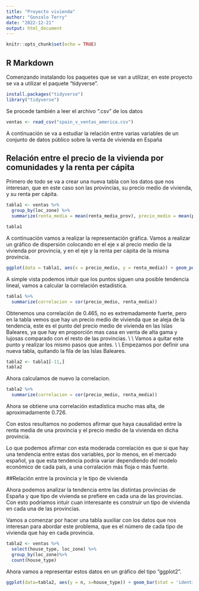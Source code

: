 ```yaml
---
title: "Proyecto vivienda"
author: "Gonzalo Terry"
date: "2022-12-21"
output: html_document
---
```


```r
knitr::opts_chunk$set(echo = TRUE)
```

## R Markdown

Comenzando instalando los paquetes que se van a utilizar, en este proyecto se va a utilizar el paquete "tidyverse".

```r
install.packages("tidyverse")
library("tidyverse")
```

Se procede también a leer el archivo ".csv" de los datos

```r
ventas <- read_csv("spain_v_ventas_america.csv")
```

A continuación se va a estudiar la relación entre varias variables de un conjunto de datos público sobre la venta de vivienda en España

## Relación entre el precio de la vivienda por comunidades y la renta per cápita

Primero de todo se va a crear una nueva tabla con los datos que nos interesan, que en este
caso son las provincias, su precio medio de vivienda, y su renta per cápita.

```r
tabla1 <- ventas %>%
  group_by(loc_zone) %>%
  summarize(renta_media = mean(renta_media_prov), precio_medio = mean(price))

tabla1

```
A continuación vamos a realizar la representación gráfica. Vamos a realizar un gráfico de dispersión colocando en el eje x al precio medio de la vivienda por provincia, y en el
eje y la renta per cápita de la misma provincia.

```r
ggplot(data = tabla1, aes(x = precio_medio, y = renta_media)) + geom_point()
```

A simple vista podemos intuir que los puntos siguen una posible tendencia lineal, vamos a
calcular la correlación estadística.

```r
tabla1 %>%
  summarize(correlacion = cor(precio_medio, renta_media))

```
Obtenemos una correlación de 0.465, no es extremadamente fuerte, pero en la tabla vemos
que hay un precio medio de vivienda que se aleja de la tendencia, este es el punto del
precio medio de vivienda en las Islas Baleares, ya que hay en proporción mas casa en venta
de alta gama y lujosas comparado con el resto de las provincias. 
\\
\\
Vamos a quitar este punto y realizar los mismo pasos que antes.
\\
\\
Empezamos por definir una nueva tabla, quitando la fila de las Islas Baleares.

```r
tabla2 <- tabla1[-11,]
tabla2
```

Ahora calculamos de nuevo la correlacion.

```r
tabla2 %>%
  summarize(correlacion = cor(precio_medio, renta_media))
```

<p> Ahora se obtiene una correlación estadística mucho mas alta, de aproximadamente 0.726.</p>

<p>Con estos resultamos no podemos afirmar que haya causalidad entre la renta media de una provincia y el precio medio de la vivienda en dicha provincia.</p>

<p>Lo que podemos afirmar con esta moderada correlación es que si que hay una tendencia entre estas dos variables, por lo menos, en el mercado español, ya que esta tendencia podría variar dependiendo del modelo económico de cada país, a una corralación más floja o más fuerte.</p>

##Relación entre la provincia y le tipo de vivienda

Ahora podemos analizar la tendencia entre las distintas provincias de España y que tipo de vivienda se prefiere en cada una de las provincias. Con esto podríamos intuir cuan interesante es construir un tipo de vivienda en cada una de las provincias.

Vamos a comenzar por hacer una tabla auxiliar con los datos que nos interesan para abordar este problema, que es el número de cada tipo de vivienda que hay en cada provincia.

```r
tabla2 <- ventas %>%
  select(house_type, loc_zone) %>%
  group_by(loc_zone)%>%
  count(house_type)
```

Ahora vamos a representar estos datos en un gráfico del tipo "ggplot2".

```r
ggplot(data=tabla2, aes(y = n, x=house_type)) + geom_bar(stat = 'identity', fill = 'blue') + facet_wrap(~loc_zone) + theme(axis.text.x= element_text(angle = 90))
```


















